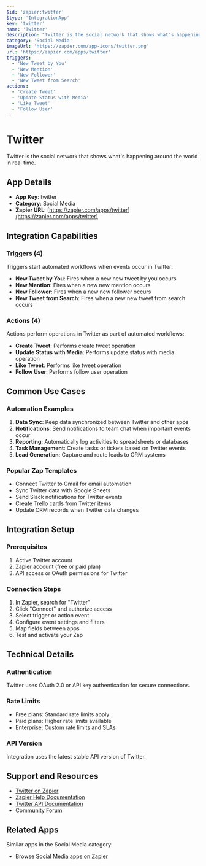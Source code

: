 ```yaml
---
$id: 'zapier:twitter'
$type: 'IntegrationApp'
key: 'twitter'
name: 'Twitter'
description: "Twitter is the social network that shows what's happening around the world in real time."
category: 'Social Media'
imageUrl: 'https://zapier.com/app-icons/twitter.png'
url: 'https://zapier.com/apps/twitter'
triggers:
  - 'New Tweet by You'
  - 'New Mention'
  - 'New Follower'
  - 'New Tweet from Search'
actions:
  - 'Create Tweet'
  - 'Update Status with Media'
  - 'Like Tweet'
  - 'Follow User'
---
```


# Twitter

Twitter is the social network that shows what's happening around the world in real time.

## App Details

- **App Key**: twitter
- **Category**: Social Media
- **Zapier URL**: [https://zapier.com/apps/twitter](https://zapier.com/apps/twitter)

## Integration Capabilities

### Triggers (4)

Triggers start automated workflows when events occur in Twitter:

- **New Tweet by You**: Fires when a new new tweet by you occurs
- **New Mention**: Fires when a new new mention occurs
- **New Follower**: Fires when a new new follower occurs
- **New Tweet from Search**: Fires when a new new tweet from search occurs

### Actions (4)

Actions perform operations in Twitter as part of automated workflows:

- **Create Tweet**: Performs create tweet operation
- **Update Status with Media**: Performs update status with media operation
- **Like Tweet**: Performs like tweet operation
- **Follow User**: Performs follow user operation

## Common Use Cases

### Automation Examples

1. **Data Sync**: Keep data synchronized between Twitter and other apps
2. **Notifications**: Send notifications to team chat when important events occur
3. **Reporting**: Automatically log activities to spreadsheets or databases
4. **Task Management**: Create tasks or tickets based on Twitter events
5. **Lead Generation**: Capture and route leads to CRM systems

### Popular Zap Templates

- Connect Twitter to Gmail for email automation
- Sync Twitter data with Google Sheets
- Send Slack notifications for Twitter events
- Create Trello cards from Twitter items
- Update CRM records when Twitter data changes

## Integration Setup

### Prerequisites

1. Active Twitter account
2. Zapier account (free or paid plan)
3. API access or OAuth permissions for Twitter

### Connection Steps

1. In Zapier, search for "Twitter"
2. Click "Connect" and authorize access
3. Select trigger or action event
4. Configure event settings and filters
5. Map fields between apps
6. Test and activate your Zap

## Technical Details

### Authentication

Twitter uses OAuth 2.0 or API key authentication for secure connections.

### Rate Limits

- Free plans: Standard rate limits apply
- Paid plans: Higher rate limits available
- Enterprise: Custom rate limits and SLAs

### API Version

Integration uses the latest stable API version of Twitter.

## Support and Resources

- [Twitter on Zapier](https://zapier.com/apps/twitter)
- [Zapier Help Documentation](https://help.zapier.com/)
- [Twitter API Documentation](https://developers.twitter.com/)
- [Community Forum](https://community.zapier.com/)

## Related Apps

Similar apps in the Social Media category:

- Browse [Social Media apps on Zapier](https://zapier.com/apps/categories/social-media)
